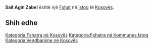 {{Fshat në Kosovës
 | Emri                = Sait Agin Zabel
| srp_N_name = Sait Agin Zabel
| srp_N_FULL_NAME_RO = Sait Agin Zabel
| srp_N_FULL_NAME_ND_RO = Sait Agin Zabel
| srp_N_SORT_NAME_RG = SAITAGINZABEL
| srp_N_FULL_NAME_RG = Sait Agin Zabel
| srp_N_FULL_NAME_ND_RG = Sait Agin Zabel

 | Emri (Rasa dhanore) = 
 | Figura              = 
 | Shteti              = Kosovo
 | Komuna              = Istog
 | Kodi postar         = 
 | Sipërfaqja          = 

 | Popullsia           = 

 | Regj. i popullsisë  = 
 | Dend. e popullsisë  = 
 | Faqja zyrtare       = 
 <!--- Koordinatat ----> 
 | Gjerësia            = 42.461389
 | Gjatësia            = 21.487222
 | Lartësia            = 
}}
'''Sait Agin Zabel''' është një [[Fshat]] në [[Istog]] të [[Kosovës]].

<!-- == Gjeografia == -->
<!-- == Historia == -->
<!-- == Demografia == -->
== Shih edhe ==
{{Komuna Istog}}
{{Kosovo-Administrata-Cung}}

[[Kategoria:Fshatra në Kosovës]]
[[Kategoria:Fshatra në Kommunes Istog]]
[[Kategoria:Vendbanime në Kosovës]]